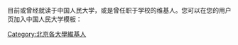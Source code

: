 目前或曾经就读于中国人民大学，或是曾任职于学校的维基人。您可以在您的用户页加入中国人民大学模板：{{User RUC}}

[[Category:北京各大學維基人|Category:北京各大學維基人]]